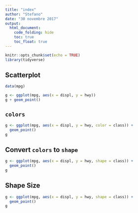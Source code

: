 ```yaml
---
title: "index"
author: "Stefano"
date: "30 novembre 2017"
output:
  html_document:
    code_folding: hide
    toc: true
    toc_float: true
---
```




```r
knitr::opts_chunk$set(echo = TRUE)
library(tidyverse)
```




## Scatterplot

```r
data(mpg)

g <- ggplot(mpg, aes(x = displ, y = hwy))
g + geom_point()

```

## `colors`

```r
g <- ggplot(mpg, aes(x = displ, y = hwy, color = class)) + 
  geom_point()
g

```
  
## Convert `colors` to `shape`
  
```r
g <- ggplot(mpg, aes(x = displ, y = hwy, shape = class)) + 
  geom_point()
g

```

## Shape Size

```r
g <- ggplot(mpg, aes(x = displ, y = hwy, shape = class)) + 
  geom_point()
g

```



